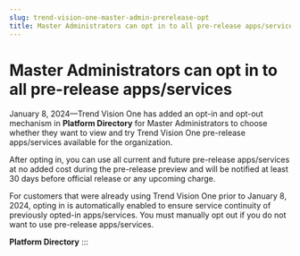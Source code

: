 ```yaml
---
slug: trend-vision-one-master-admin-prerelease-opt
title: Master Administrators can opt in to all pre-release apps/services
---
```

# Master Administrators can opt in to all pre-release apps/services

January 8, 2024—Trend Vision One has added an opt-in and opt-out mechanism in **Platform Directory** for Master Administrators to choose whether they want to view and try Trend Vision One pre-release apps/services available for the organization.

After opting in, you can use all current and future pre-release apps/services at no added cost during the pre-release preview and will be notified at least 30 days before official release or any upcoming charge.

For customers that were already using Trend Vision One prior to January 8, 2024, opting in is automatically enabled to ensure service continuity of previously opted-in apps/services. You must manually opt out if you do not want to use pre-release apps/services.

**Platform Directory**
:::

